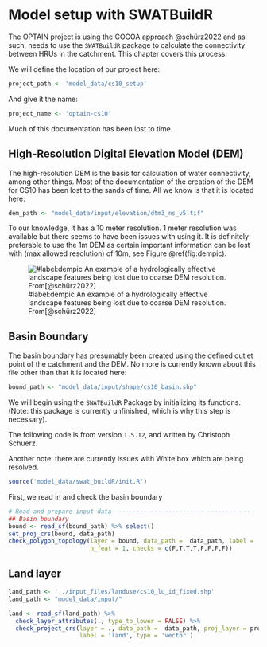 # Model setup with SWATBuildR

The OPTAIN project is using the COCOA approach @schürz2022 and as such, needs to use the `SWATBuildR` package to calculate the connectivity between HRUs in the catchment. This chapter covers this process.

We will define the location of our project here:

```r
project_path <- 'model_data/cs10_setup'
```

And give it the name:

```r
project_name <- 'optain-cs10'
```

Much of this documentation has been lost to time.

## High-Resolution Digital Elevation Model (DEM)

The high-resolution DEM is the basis for calculation of water connectivity, among other things. Most of the documentation of the creation of the DEM for CS10 has been lost to the sands of time. All we know is that it is located here:

```r
dem_path <- "model_data/input/elevation/dtm3_ns_v5.tif"
```

To our knowledge, it has a 10 meter resolution. 1 meter resolution was available but there seems to have been issues with using it. It is definitely preferable to use the 1m DEM as certain important information can be lost with (max allowed resolution) of 10m, see Figure \@ref(fig:dempic).

![ #label:dempic An example of a hydrologically effective landscape features being lost due to coarse DEM resolution. From[@schürz2022]](figures/1mdemvs10.png)

## Basin Boundary

The basin boundary has presumably been created using the defined outlet point of the catchment and the DEM. No more is currently known about this file other than that it is located here:

```r
bound_path <- "model_data/input/shape/cs10_basin.shp"
```

We will begin using the `SWATBuildR` Package by initializing its functions. (Note: this package is currently unfinished, which is why this step is necessary).

The following code is from version `1.5.12`, and written by Christoph Schuerz.

Another note: there are currently issues with White box which are being resolved.

```r
source('model_data/swat_buildR/init.R')
```

First, we read in and check the basin boundary

```r
# Read and prepare input data --------------------------------------
## Basin boundary
bound <- read_sf(bound_path) %>% select()
set_proj_crs(bound, data_path)
check_polygon_topology(layer = bound, data_path =  data_path, label = 'basin', 
                       n_feat = 1, checks = c(F,T,T,T,F,F,F,F))
```

## Land layer

```r
land_path <- '../input_files/landuse/cs10_lu_id_fixed.shp'
land_path <- "model_data/input/"
```

```r
land <- read_sf(land_path) %>% 
  check_layer_attributes(., type_to_lower = FALSE) %>%
  check_project_crs(layer = ., data_path =  data_path, proj_layer = project_layer, 
                    label = 'land', type = 'vector')
```
